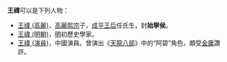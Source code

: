 {{not|王褘}}
'''王禕'''可以是下列人物：

* [[王禕_(高麗)|王禕 (高麗)]]，[[高麗熙宗|高麗熙宗]]子，[[成平王后|成平王后]]任氏生，封'''始寧侯'''。
* [[王禕_(明朝)|王禕 (明朝)]]，[[明朝|明]]初歷史學家。
* [[王禕_(演員)|王禕 (演員)]]，中國演員。曾演出《[[天龍八部|天龍八部]]》中的“阿碧”角色，頗受[[金庸|金庸]]讚許。

{{disambig|Cat=二字王姓人名消歧義}}
